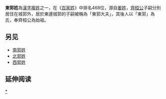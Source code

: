 {{unreferenced|time=2010-11-22T14:01:58+00:00}}

{{姓氏
|复姓=是
|姓氏=東郭
|繁體=東郭
|簡體=东郭
|拼音=Dōngguō
|注音={{拼转注|Dōng}}{{拼转注|Guō}}
|中国大陆=Dongguo
|台湾=
|香港=
|澳门=
|新加坡=
|马来西亚=
|新字体=
|旧字体=
|平假名=
|片假名=
|越南=Đông Quách
|谚文=동곽
|文觀部式=
|馬-賴式=
|日语罗马字=
|反切=
|同音字=
|堂号=
|郡望=[[濟南|濟南]]、[[東郡|東郡]]
|上古=
}}
'''東郭姓'''為[[漢字姓氏|漢字]][[複姓|複姓]]之一，在《[[百家姓|百家姓]]》中排名468位，源自[[姜姓|姜姓]]，[[齊桓公|齊桓公]]子嗣分別居住在城郭外，居於東邊城郭的子嗣被稱為「東郭大夫」，其後人以「東郭」為氏，奉齊桓公為始祖。

==另见==
*[[南郭姓|南郭姓]]
*[[北郭姓|北郭姓]]
*[[西郭姓|西郭姓]]

== 延伸阅读 ==
{{Wikisource further reading}}

{{姓氏小作品}}

[[Category:東郭姓|*]]